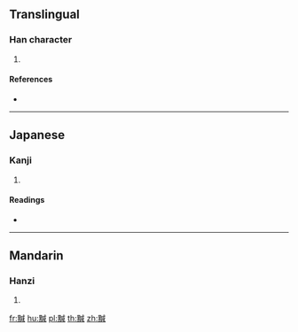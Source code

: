 {{character info/new}}
==Translingual==

===Han character===
{{Han char|rn=203|rad=黑|as=09|sn=21|four=|canj=WFIHR}}

# {{defn|Han|sort=黑09}}

====References====
* {{Han ref|kx=1521.120|dkj=47149|dj=2056.060|hdz=74752.110|uh=9EEC|ud=40684}}

----

==Japanese==

===Kanji===
{{ja-kanji|grade=|rs=黑09}}

# {{defn|lang=ja|sort=黑09}}

====Readings====
* {{ja-readings|on=[[かん]] (kan), [[けん]] (ken), [[あん]] (an), [[えん]] (en)|kun=[[くろい]] (kuroi), [[なべずみ]] (nabezumi)}}

----

==Mandarin==

===Hanzi===
{{cmn-hanzi|pin=[[àn]] ([[an4]]), [[yǎn]] ([[yan3]])|wg=an<sup>4</sup>, yen<sup>3</sup>}}

# {{defn|lang=cmn|sort=黑09}}

[[fr:黬]]
[[hu:黬]]
[[pl:黬]]
[[th:黬]]
[[zh:黬]]